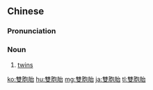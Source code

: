 {{also|双胞胎}}
==Chinese==
{{zh-forms|s=双胞胎}}

===Pronunciation===
{{zh-pron
|m=shuāngbāotāi
|c=soeng1 baau1 toi1
|h=pfs=sûng-pâu-thôi
|cat=n
}}

===Noun===
{{zh-noun}}

# [[twin]]s

[[ko:雙胞胎]]
[[hu:雙胞胎]]
[[mg:雙胞胎]]
[[ja:雙胞胎]]
[[tl:雙胞胎]]
